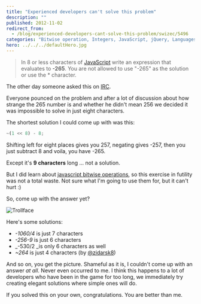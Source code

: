 ```yaml
---
title: "Experienced developers can't solve this problem"
description: ""
published: 2012-11-02
redirect_from:
  - /blog/experienced-developers-cant-solve-this-problem/swizec/5496
categories: "Bitwise operation, Integers, JavaScript, jQuery, Languages, Programming, Uncategorized"
hero: ../../../defaultHero.jpg
---
```


> In 8 or less characters of [JavaScript](http://en.wikipedia.org/wiki/JavaScript) write an expression that evaluates to **-265**. You are not allowed to use "-265" as the solution or use the \* character.

The other day someone asked this on [IRC](http://en.wikipedia.org/wiki/Internet_Relay_Chat).

Everyone pounced on the problem and after a lot of discussion about how strange the 265 number is and whether he didn't mean 256 we decided it was impossible to solve in just eight characters.

The shortest solution I could come up with was this:

```javascript
~(1 << 8) - 8;
```

Shifting left for eight places gives you 257, negating gives -257, then you just subtract 8 and voila, you have -265.

Except it's **9 characters** long ... not a solution.

But I did learn about [javascript bitwise operations](https://developer.mozilla.org/en-US/docs/JavaScript/Reference/Operators/Bitwise_Operators), so this exercise in futility was not a total waste. Not sure what I'm going to use them for, but it can't hurt :)

So, come up with the answer yet?

![Trollface](https://cache.ohinternet.com/images/thumb/2/2d/Trollface_HD.png/618px-Trollface_HD.png)

Here's some solutions:

- _-1060/4_ is just 7 characters
- _-256-9_ is just 6 characters
- \_-530/2 \_is only 6 characters as well
- _~264_ is just 4 characters (by [@zidarsk8](http://twitter.com/zidarsk8))

And so on, you get the picture. Shameful as it is, I couldn't come up with an answer _at all_. Never even occurred to me. I think this happens to a lot of developers who have been in the game for too long, we immediately try creating elegant solutions where simple ones will do.

If you solved this on your own, congratulations. You are better than me.